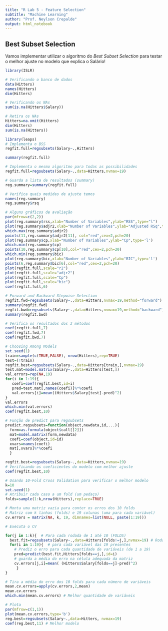 ```yaml
---
title: "R Lab 5 - Feature Selection"
subtitle: "Machine Learning"
author: "Prof. Neylson Crepalde"
output: html_notebook
---
```


## Best Subset Selection

Vamos implementar utilizar o algoritmo do *Best Subset Selection* para testar o melhor ajuste no modelo que explica o Salário!

```r
library(ISLR)

# Verificando o banco de dados
data(Hitters)
names(Hitters)
dim(Hitters)

# Verificando os NAs
sum(is.na(Hitters$Salary))

# Retira os NAs
Hitters=na.omit(Hitters)
dim(Hitters)
sum(is.na(Hitters))
```



```r
library(leaps)
# Implementa o BSS
regfit.full=regsubsets(Salary~.,Hitters)

summary(regfit.full)

# Implementa o mesmo algoritmo para todas as possibilidades
regfit.full=regsubsets(Salary~.,data=Hitters,nvmax=19)

# Guarda a lista de resultados (summary)
reg.summary=summary(regfit.full)

# Verifica quais medidas de ajuste temos
names(reg.summary)
reg.summary$rsq

# Alguns gráficos de avaliação
par(mfrow=c(2,2))
plot(reg.summary$rss,xlab="Number of Variables",ylab="RSS",type="l")
plot(reg.summary$adjr2,xlab="Number of Variables",ylab="Adjusted RSq",type="l")
which.max(reg.summary$adjr2)
points(11,reg.summary$adjr2[11], col="red",cex=2,pch=20)
plot(reg.summary$cp,xlab="Number of Variables",ylab="Cp",type='l')
which.min(reg.summary$cp)
points(10,reg.summary$cp[10],col="red",cex=2,pch=20)
which.min(reg.summary$bic)
plot(reg.summary$bic,xlab="Number of Variables",ylab="BIC",type='l')
points(6,reg.summary$bic[6],col="red",cex=2,pch=20)
plot(regfit.full,scale="r2")
plot(regfit.full,scale="adjr2")
plot(regfit.full,scale="Cp")
plot(regfit.full,scale="bic")
coef(regfit.full,6)
```





```r
# Forward and Backward Stepwise Selection
regfit.fwd=regsubsets(Salary~.,data=Hitters,nvmax=19,method="forward")
summary(regfit.fwd)
regfit.bwd=regsubsets(Salary~.,data=Hitters,nvmax=19,method="backward")
summary(regfit.bwd)
```


```r
# Verifica os resultados dos 3 métodos
coef(regfit.full,7)
coef(regfit.fwd,7)
coef(regfit.bwd,7)
```



```r
# Choosing Among Models
set.seed(1)
train=sample(c(TRUE,FALSE), nrow(Hitters),rep=TRUE)
test=(!train)
regfit.best=regsubsets(Salary~.,data=Hitters[train,],nvmax=19)
test.mat=model.matrix(Salary~.,data=Hitters[test,])
val.errors=rep(NA,19)
for(i in 1:19){
   coefi=coef(regfit.best,id=i)
   pred=test.mat[,names(coefi)]%*%coefi
   val.errors[i]=mean((Hitters$Salary[test]-pred)^2)
}
val.errors
which.min(val.errors)
coef(regfit.best,10)

# Função de predict para regsubsets
predict.regsubsets=function(object,newdata,id,...){
  form=as.formula(object$call[[2]])
  mat=model.matrix(form,newdata)
  coefi=coef(object,id=id)
  xvars=names(coefi)
  mat[,xvars]%*%coefi
  }

regfit.best=regsubsets(Salary~.,data=Hitters,nvmax=19)
# Verificando os coeficientes do modelo com melhor ajuste
coef(regfit.best,10)
```




```r
# Usando 10-Fold Cross Validation para verificar o melhor modelo
k=10
set.seed(1)
# Atribuir cada caso a um fold (um pedaço)
folds=sample(1:k,nrow(Hitters),replace=TRUE) 

# Monta uma matriz vazia para conter os erros dos 10 folds
# Matriz com k linhas (folds) e 19 colunas (uma para cada variável)
cv.errors = matrix(NA, k, 19, dimnames=list(NULL, paste(1:19)))

# Executa o CV

for(j in 1:k){  # Para cada rodada de 1 até 10 (FOLDS)
  best.fit=regsubsets(Salary~.,data=Hitters[folds!=j,],nvmax=19) # Roda o BSS em tudo menos o test
  for(i in 1:19){  # para cada variável das 19 presentes
    # Prediz o erro para cada quantidade de variáveis (de 1 a 19)
    pred=predict(best.fit,Hitters[folds==j,],id=i)
    # guarda a média do erro na célula adequada da matriz
    cv.errors[j,i]=mean( (Hitters$Salary[folds==j]-pred)^2) 
     }
}

# Tira a média do erro dos 10 folds para cada número de variáveis
mean.cv.errors=apply(cv.errors,2,mean)
mean.cv.errors
which.min(mean.cv.errors) # Melhor quantidade de variáveis

# Plota
par(mfrow=c(1,1))
plot(mean.cv.errors,type='b')
reg.best=regsubsets(Salary~.,data=Hitters, nvmax=19)
coef(reg.best,11) # Melhor modelo
```

